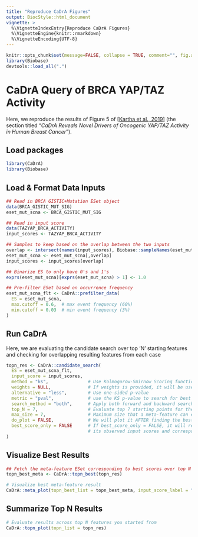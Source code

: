 ```yaml
---
title: "Reproduce CaDrA Figures"
output: BiocStyle::html_document
vignette: >
  %\VignetteIndexEntry{Reproduce CaDrA Figures}
  %\VignetteEngine{knitr::rmarkdown}
  %\VignetteEncoding{UTF-8}
---
```


```r
knitr::opts_chunk$set(message=FALSE, collapse = TRUE, comment="", fig.align="center")
library(Biobase)
devtools::load_all(".")
```

# CaDrA Query of BRCA YAP/TAZ Activity

Here, we reproduce the results of Figure 5 of [[Kartha et al., 2019]](https://www.frontiersin.org/articles/10.3389/fgene.2019.00121/full) (the section titled "_CaDrA Reveals Novel Drivers of Oncogenic YAP/TAZ Activity in Human Breast Cancer_").

## Load packages

```r
library(CaDrA)
library(Biobase)
```

## Load & Format Data Inputs

```r

## Read in BRCA GISTIC+Mutation ESet object
data(BRCA_GISTIC_MUT_SIG)
eset_mut_scna <- BRCA_GISTIC_MUT_SIG

## Read in input score
data(TAZYAP_BRCA_ACTIVITY)
input_scores <- TAZYAP_BRCA_ACTIVITY

## Samples to keep based on the overlap between the two inputs
overlap <- intersect(names(input_scores), Biobase::sampleNames(eset_mut_scna))
eset_mut_scna <- eset_mut_scna[,overlap]
input_scores <- input_scores[overlap]

## Binarize ES to only have 0's and 1's
exprs(eset_mut_scna)[exprs(eset_mut_scna) > 1] <- 1.0

## Pre-filter ESet based on occurrence frequency
eset_mut_scna_flt <- CaDrA::prefilter_data(
  ES = eset_mut_scna,
  max.cutoff = 0.6,  # max event frequency (60%)
  min.cutoff = 0.03  # min event frequency (3%)
) 

```

## Run CaDrA

Here, we are evaluating the candidate search over top 'N' starting features and checking for overlapping resulting features from each case

```r

topn_res <- CaDrA::candidate_search(
  ES = eset_mut_scna_flt,
  input_score = input_scores,
  method = "ks",               # Use Kolmogorow-Smirnow Scoring function 
  weights = NULL,              # If weights is provided, it will be used to perform a weighted-KS test
  alternative = "less",        # Use one-sided p-value
  metric = "pval",             # use the KS p-value to search for best feature
  search_method = "both",      # Apply both forward and backward search
  top_N = 7,                   # Evaluate top 7 starting points for the search
  max_size = 7,                # Maximum size that a meta-feature can extend to do for a given search
  do_plot = FALSE,             # We will plot it AFTER finding the best hits
  best_score_only = FALSE      # If best_score_only = FALSE, it will return meta-feature ESet, 
                               # its observed input scores and corresponding best score
)

```

## Visualize Best Results

```r

## Fetch the meta-feature ESet corresponding to best scores over top N searches
topn_best_meta <- CaDrA::topn_best(topn_res)

# Visualize best meta-feature result
CaDrA::meta_plot(topn_best_list = topn_best_meta, input_score_label = "YAP/TAZ Activity")

```

## Summarize Top N Results

```r

# Evaluate results across top N features you started from
CaDrA::topn_plot(topn_list = topn_res) 

```

